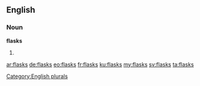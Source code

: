 ==English==

===Noun===
'''flasks'''

# {{plural of|flask}}

[[Category:English plurals]]

[[ar:flasks]]
[[de:flasks]]
[[eo:flasks]]
[[fr:flasks]]
[[ku:flasks]]
[[my:flasks]]
[[sv:flasks]]
[[ta:flasks]]